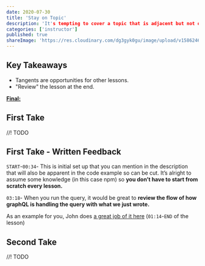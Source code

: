 ```yaml
---
date: 2020-07-30
title: 'Stay on Topic'
description: 'It's tempting to cover a topic that is adjacent but not directly related to the key take away of the lesson. You will learn how to stay on the topic at hand.'
categories: ['instructor']
published: true
shareImage: 'https://res.cloudinary.com/dg3gyk0gu/image/upload/v1586246785/og-image-assets/juggling-eggo.png'
---
```

## Key Takeaways

- Tangents are opportunities for other lessons.
- "Review" the lesson at the end.

[**Final:**](https://egghead.io/lessons/node-js-build-a-simple-graphql-server-with-graphql-yoga)

## First Take

//! TODO

## First Take - Written Feedback

`START`-`00:34`- This is initial set up that you can mention in the description that will also be apparent in the code example so can be cut. It’s alright to assume some knowledge (in this case npm) so **you don’t have to start from scratch every lesson.**

`03:18`- When you run the query, it would be great to **review the flow of how graphQL is handling the query with what we just wrote.** 

As an example for you, John does [a great job of it here](https://egghead.io/lessons/vue-js-catch-errors-when-data-fails-to-load-with-vue-js-and-rxjs#t=70) (`01:14`-`END` of the lesson)


## Second Take

//! TODO